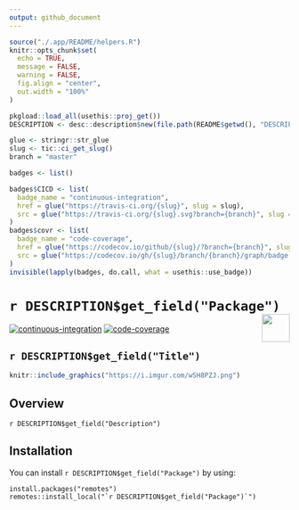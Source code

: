 ```yaml
---
output: github_document
---
```


```r
source("./.app/README/helpers.R")
knitr::opts_chunk$set(
  echo = TRUE, 
  message = FALSE,
  warning = FALSE,
  fig.align = "center", 
  out.width = "100%"
)

pkgload::load_all(usethis::proj_get())
DESCRIPTION <- desc::description$new(file.path(README$getwd(), "DESCRIPTION"))
```

```r
glue <- stringr::str_glue
slug <- tic::ci_get_slug()
branch = "master"

badges <- list()

badges$CICD <- list(
  badge_name = "continuous-integration", 
  href = glue("https://travis-ci.org/{slug}", slug = slug), 
  src = glue("https://travis-ci.org/{slug}.svg?branch={branch}", slug = slug, branch = branch)
)
badges$covr <- list(
  badge_name = "code-coverage", 
  href = glue("https://codecov.io/github/{slug}/?branch={branch}", slug = slug, branch = branch), 
  src = glue("https://codecov.io/gh/{slug}/branch/{branch}/graph/badge.svg", slug = slug, branch = branch)
)
invisible(lapply(badges, do.call, what = usethis::use_badge))
```

# ``r DESCRIPTION$get_field("Package")`` <img src='https://i.imgur.com/oAhNm5T.png' align="right" height="50"/>

<!-- badges: start -->
[![continuous-integration](https://travis-ci.org/data-science-competitions/Kaggle-House-Prices.svg?branch=master)](https://travis-ci.org/data-science-competitions/Kaggle-House-Prices)
[![code-coverage](https://codecov.io/gh/data-science-competitions/Kaggle-House-Prices/branch/master/graph/badge.svg)](https://codecov.io/github/data-science-competitions/Kaggle-House-Prices/?branch=master)
<!-- badges: end -->

`r DESCRIPTION$get_field("Title")`
---

```r
knitr::include_graphics("https://i.imgur.com/wSH8PZJ.png")
```

## Overview

`r DESCRIPTION$get_field("Description")`

## Installation

You can install ``r DESCRIPTION$get_field("Package")`` by using:

```
install.packages("remotes")
remotes::install_local("`r DESCRIPTION$get_field("Package")`")
```
